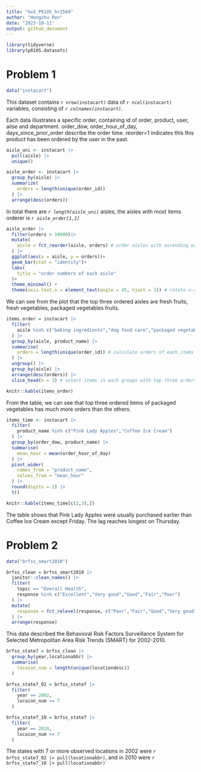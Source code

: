 ```yaml
---
title: "hw3_P8105_hr2569"
author: "Hongzhu Ren"
date: "2023-10-11"
output: github_document
---
```

```r
library(tidyverse)
library(p8105.datasets)
```

# Problem 1
```r
data("instacart")
```
This dataset contains `r nrow(instacart)` data of `r ncol(instacart)` variables, consisting of *`r colnames(instacart)`*. 

Each data illustrates a specific order, containing id of order, product, user, ailse and department. order_dow, order_hour_of_day, days_since_prior_order describe the order time. reorder=1 indicates this this product has been ordered by the user in the past.

```r
aisle_uni <- instacart |> 
  pull(aisle) |> 
  unique()

aisle_order <- instacart |> 
  group_by(aisle) |> 
  summarize(
    orders = length(unique(order_id))
  ) |> 
  arrange(desc(orders))
```
In total there are *`r length(aisle_uni)`* aisles, the aisles with most items orderer is *`r aisle_order[1,1]`*

```r
aisle_order |> 
  filter(orders > 10000)|> 
  mutate(
    aisle = fct_reorder(aisle, orders) # order aisles with ascending order of order numbers
  ) |> 
  ggplot(aes(x = aisle, y = orders))+
  geom_bar(stat = "identity")+
  labs(
    title = "order numbers of each aisle"
  )+
  theme_minimal() +
  theme(axis.text.x = element_text(angle = 45, hjust = 1)) # rotate x-axis labels
```

We can see from the plot that the top three ordered aisles are fresh fruits, fresh vegetables, packaged vegetables fruits.
```r
items_order = instacart |> 
  filter(
    aisle %in% c("baking ingredients","dog food care","packaged vegetables fruits")
  ) |> 
  group_by(aisle, product_name) |> 
  summarise(
    orders = length(unique(order_id)) # calculate orders of each items
  ) |> 
  ungroup() |> 
  group_by(aisle) |> 
  arrange(desc(orders)) |> 
  slice_head(n = 3) # select items in each groups with top three orders

knitr::kable(items_order)
```

From the table, we can see that top three ordered items of packaged vegetables has much more orders than the others. 
```r
items_time <- instacart |> 
  filter(
    product_name %in% c("Pink Lady Apples","Coffee Ice Cream")
  ) |> 
  group_by(order_dow, product_name) |> 
  summarise(
    mean_hour = mean(order_hour_of_day)
  ) |> 
  pivot_wider(
    names_from = "product_name",
    values_from = "mean_hour"
  ) |> 
  round(digits = 2) |> 
  t()

knitr::kable(items_time[c(2,3),])
```
The table shows that Pink Lady Apples were usually purchased earlier than Coffee Ice Cream except Friday. The lag reaches longest on Thursday.

# Problem 2
```r
data("brfss_smart2010") 

brfss_clean = brfss_smart2010 |> 
  janitor::clean_names() |> 
  filter(
    topic == "Overall Health",
    response %in% c("Excellent","Very good","Good","Fair","Poor")
  ) |> 
  mutate(
    response = fct_relevel(response, c("Poor","Fair","Good","Very good","Excellent"))
  ) |> 
  arrange(response)
```
This data described the Behavioral Risk Factors Surveillance System for Selected Metropolitan Area Risk Trends (SMART) for 2002-2010.

```r
brfss_state7 = brfss_clean |> 
  group_by(year,locationabbr) |> 
  summarise(
    locaion_num = length(unique(locationdesc))
  )

brfss_state7_02 = brfss_state7 |> 
  filter(
    year == 2002,
    locaion_num >= 7
  )

brfss_state7_10 = brfss_state7 |> 
  filter(
    year == 2010,
    locaion_num >= 7
  )
```
The states with 7 or more observed locations in 2002 were `r brfss_state7_02 |> pull(locationabbr)`, and in 2010 were `r brfss_state7_10 |> pull(locationabbr)`
